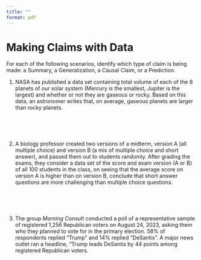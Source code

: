 ```yaml
---
title: ""
format: pdf
---
```


# Making Claims with Data

For each of the following scenarios, identify which type of claim is being made: a Summary, a Generalization, a Causal Claim, or a Prediction.

@. NASA has published a data set containing total volume of each of the 8 planets of our solar system (Mercury is the smallest, Jupiter is the largest) and whether or not they are gaseous or rocky. Based on this data, an astronomer writes that, on average, gaseous planets are larger than rocky planets.

<!-- Summary or Generalization depending on whether it's implied that we're talking about just our solar system. -->

\
\
\

@. A biology professor created two versions of a midterm, version A (all multiple choice) and version B (a mix of multiple choice and short answer), and passed them out to students randomly. After grading the exams, they consider a data set of the score and exam version (A or B) of all 100 students in the class, on seeing that the average score on version A is higher than on version B, conclude that short answer questions are more challenging than multiple choice questions.

<!-- This one's a bit ambiguous! Generalization probably makes the most sense but there's also a causal angle here: that it was the format of the questions that led to the difference in scores. -->

\
\
\

@. The group *Morning Consult* conducted a poll of a representative sample of registered 1,256 Republican voters on August 24, 2023, asking them who they planned to vote for in the primary election. 58% of respondents replied "Trump" and 14% replied "DeSantis". A major news outlet ran a headline, "Trump leads DeSantis by 44 points among registered Republican voters.

<!-- Generalization -->

